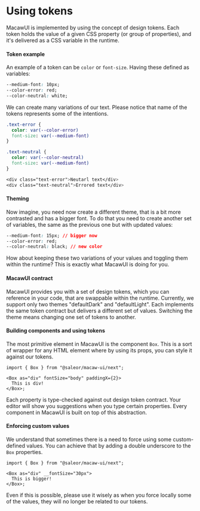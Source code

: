 
<Meta title="Getting started / Using tokens" />

# Using tokens

MacawUI is implemented by using the concept of design tokens.
Each token holds the value of a given CSS property (or group of properties),
and it's delivered as a CSS variable in the runtime.

#### Token example

An example of a token can be `color` or `font-size`. Having these defined as variables:

```css
--medium-font: 10px;
--color-error: red;
--color-neutral: white;
```

We can create many variations of our text. Please notice that name of the tokens represents some of the intentions.

```css
.text-error {
  color: var(--color-error)
  font-size: var(--medium-font)
}

.text-neutral {
  color: var(--color-neutral)
  font-size: var(--medium-font)
}

<div class="text-error">Neutarl text</div>
<div class="text-neutral">Errored text</div>
```

#### Theming

Now imagine, you need now create a different theme, that is a bit more contrasted and has a bigger font.
To do that you need to create another set of variables, the same as the previous one but with updated values:

```css
--medium-font: 15px; // bigger now
--color-error: red;
--color-neutral: black; // new color
```

How about keeping these two variations of your values and toggling them within the runtime? This is exactly what MacawUI is doing for you.

#### MacawUI contract

MacawUI provides you with a set of design tokens, which you can reference in your code, that are swappable within the runtime.
Currently, we support only two themes "defaultDark" and "defaultLight". Each implements the same token contract but delivers a different set of values.
Switching the theme means changing one set of tokens to another.

#### Building components and using tokens

The most primitive element in MacawUI is the component `Box`.
This is a sort of wrapper for any HTML element where by using its props,
you can style it against our tokens.

```tsx
import { Box } from "@saleor/macaw-ui/next";

<Box as="div" fontSize="body" paddingX={2}>
  This is div!
</Box>;
```

Each property is type-checked against out design token contract. Your editor will show you suggestions when you type certain properties. Every component in MacawUI is built on top of this abstraction.

#### Enforcing custom values

We understand that sometimes there is a need to force using some custom-defined values.
You can achieve that by adding a double underscore to the `Box` properties.

```tsx
import { Box } from "@saleor/macaw-ui/next";

<Box as="div" __fontSize="30px">
  This is bigger!
</Box>;
```

Even if this is possible, please use it wisely as when you force locally some of the values, they will no longer be related to our tokens.

